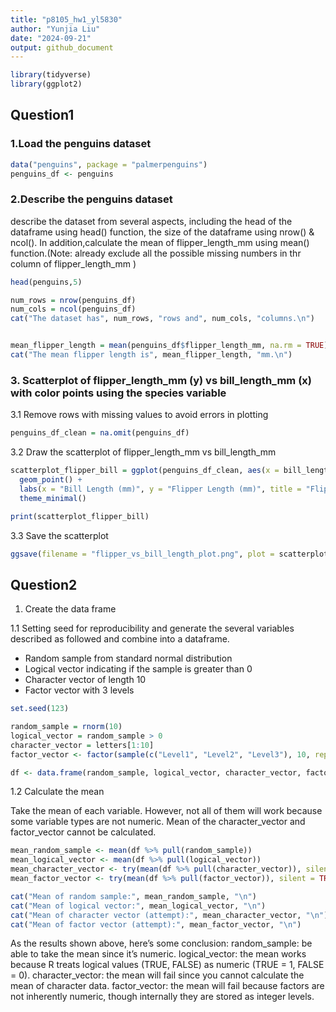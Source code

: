 ```yaml
---
title: "p8105_hw1_yl5830"
author: "Yunjia Liu"
date: "2024-09-21"
output: github_document
---
```


```r
library(tidyverse)
library(ggplot2)
```

## Question1

### 1.Load the penguins dataset
```r
data("penguins", package = "palmerpenguins")
penguins_df <- penguins
```

### 2.Describe the penguins dataset
describe the dataset from several aspects, including the head of the dataframe using head() function, the size of the dataframe using nrow() & ncol().
In addition,calculate the mean of flipper_length_mm using mean() function.(Note: already exclude all the possible missing numbers in thr column of flipper_length_mm )

```r
head(penguins,5)

num_rows = nrow(penguins_df)
num_cols = ncol(penguins_df)
cat("The dataset has", num_rows, "rows and", num_cols, "columns.\n")


mean_flipper_length = mean(penguins_df$flipper_length_mm, na.rm = TRUE)
cat("The mean flipper length is", mean_flipper_length, "mm.\n")
```

### 3. Scatterplot of flipper_length_mm (y) vs bill_length_mm (x) with color points using the species variable
3.1 Remove rows with missing values to avoid errors in plotting
```r
penguins_df_clean = na.omit(penguins_df)

```
3.2 Draw the scatterplot of flipper_length_mm vs bill_length_mm
```r
scatterplot_flipper_bill = ggplot(penguins_df_clean, aes(x = bill_length_mm, y = flipper_length_mm, color = species)) +
  geom_point() +
  labs(x = "Bill Length (mm)", y = "Flipper Length (mm)", title = "Flipper Length vs Bill Length by Species") +
  theme_minimal()

print(scatterplot_flipper_bill)
```
3.3 Save the scatterplot
```r
ggsave(filename = "flipper_vs_bill_length_plot.png", plot = scatterplot_flipper_bill, width = 8, height = 6)
```


## Question2
1. Create the data frame

1.1 Setting seed for reproducibility and generate the several variables described as followed and combine into a dataframe.

- Random sample from standard normal distribution
- Logical vector indicating if the sample is greater than 0
- Character vector of length 10
- Factor vector with 3 levels
```r
set.seed(123)

random_sample = rnorm(10)
logical_vector = random_sample > 0
character_vector = letters[1:10] 
factor_vector <- factor(sample(c("Level1", "Level2", "Level3"), 10, replace = TRUE))

df <- data.frame(random_sample, logical_vector, character_vector, factor_vector)

```

1.2 Calculate the mean

Take the mean of each variable. However, not all of them will work because some variable types are not numeric. Mean of the character_vector and factor_vector cannot be calculated.
```r
mean_random_sample <- mean(df %>% pull(random_sample))
mean_logical_vector <- mean(df %>% pull(logical_vector))
mean_character_vector <- try(mean(df %>% pull(character_vector)), silent = TRUE)  # Expecting this to fail
mean_factor_vector <- try(mean(df %>% pull(factor_vector)), silent = TRUE)  # Expecting this to fail

cat("Mean of random sample:", mean_random_sample, "\n")
cat("Mean of logical vector:", mean_logical_vector, "\n")
cat("Mean of character vector (attempt):", mean_character_vector, "\n")
cat("Mean of factor vector (attempt):", mean_factor_vector, "\n")
```

As the results shown above, here's some conclusion:
random_sample: be able to take the mean since it's numeric.
logical_vector: the mean works because R treats logical values (TRUE, FALSE) as numeric (TRUE = 1, FALSE = 0).
character_vector: the mean will fail since you cannot calculate the mean of character data.
factor_vector: the mean will fail because factors are not inherently numeric, though internally they are stored as integer levels.



